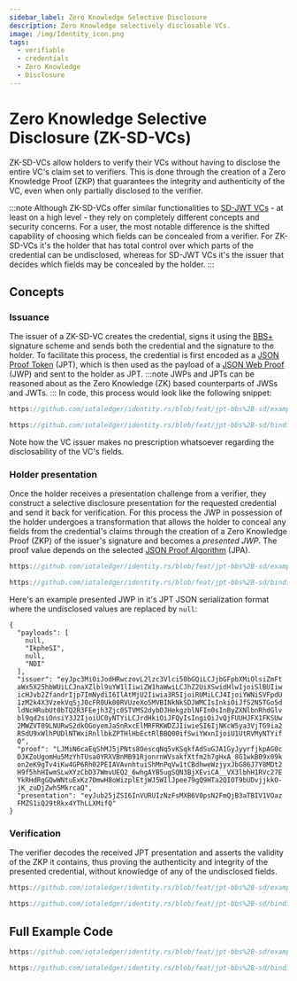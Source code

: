 ```yaml
---
sidebar_label: Zero Knowledge Selective Disclosure
description: Zero Knowledge selectively disclosable VCs.
image: /img/Identity_icon.png
tags:
  - verifiable
  - credentials
  - Zero Knowledge
  - Disclosure
---
```



# Zero Knowledge Selective Disclosure (ZK-SD-VCs)
ZK-SD-VCs allow holders to verify their VCs without having to disclose the entire VC's claim set to verifiers. 
This is done through the creation of a Zero Knowledge Proof (ZKP) that guarantees the integrity and authenticity
of the VC, even when only partially disclosed to the verifier.

:::note
Although ZK-SD-VCs offer similar functionalities to [SD-JWT VCs](../selective-disclosure) - at least on a high level - they rely on completely different
concepts and security concerns. For a user, the most notable difference is the shifted capability of choosing which fields can
be concealed from a verifier. For ZK-SD-VCs it's the holder that has total control over which parts of the credential can be 
undisclosed, whereas for SD-JWT VCs it's the issuer that decides which fields may be concealed by the holder.
:::

## Concepts
### Issuance
The issuer of a ZK-SD-VC creates the credential, signs it using the [BBS+](https://identity.foundation/bbs-signature/draft-irtf-cfrg-bbs-signatures.html) signature scheme
and sends both the credential and the signature to the holder. To facilitate this process, the credential is first encoded 
as a [JSON Proof Token](https://www.ietf.org/archive/id/draft-ietf-jose-json-proof-token-02.html) (JPT), which is then used as the payload of a 
[JSON Web Proof](https://www.ietf.org/archive/id/draft-jmiller-jose-json-web-proof-00.html) (JWP) and sent to the holder as JPT. 
:::note
JWPs and JPTs can be reasoned about as the Zero Knowledge (ZK) based counterparts of JWSs and JWTs.
:::
In code, this process would look like the following snippet:
<Tabs groupId="language" queryString>
<TabItem value="rust" label="Rust">

```rust reference
https://github.com/iotaledger/identity.rs/blob/feat/jpt-bbs%2B-sd/examples/1_advanced/9_zkp.rs#L114-L141
```

</TabItem>
<TabItem value="typescript-node" label="Typescript (Node.js)">

```ts reference
https://github.com/iotaledger/identity.rs/blob/feat/jpt-bbs%2B-sd/bindings/wasm/examples/src/1_advanced/8_zkp.ts#L109-L133
```

</TabItem>
</Tabs>


Note how the VC issuer makes no prescription whatsoever regarding the disclosability of the VC's fields.

### Holder presentation

Once the holder receives a presentation challenge from a verifier, they construct a selective disclosure presentation for the requested credential
and send it back for verification. For this process the JWP in possession of the holder undergoes a transformation that allows the holder
to conceal any fields from the credential's claims through the creation of a Zero Knowledge Proof (ZKP) of the issuer's signature and becomes a _presented JWP_.
The proof value depends on the selected [JSON Proof Algorithm](https://www.ietf.org/archive/id/draft-ietf-jose-json-proof-algorithms-02.html) (JPA).

<Tabs groupId="language" queryString>

<TabItem value="rust" label="Rust">

```rust reference
https://github.com/iotaledger/identity.rs/blob/feat/jpt-bbs%2B-sd/examples/1_advanced/9_zkp.rs#L197-L223
```

</TabItem>
<TabItem value="typescript-node" label="Typescript (Node.js)">

```ts reference
https://github.com/iotaledger/identity.rs/blob/feat/jpt-bbs%2B-sd/bindings/wasm/examples/src/1_advanced/8_zkp.ts#L178-L199
```

</TabItem>
</Tabs>

Here's an example presented JWP in it's JPT JSON serialization format where the undisclosed values are replaced by `null`:
```
{
  "payloads": [
    null,
    "IkpheSI",
    null,
    "NDI"
  ],
  "issuer": "eyJpc3MiOiJodHRwczovL2lzc3Vlci50bGQiLCJjbGFpbXMiOlsiZmFt
  aWx5X25hbWUiLCJnaXZlbl9uYW1lIiwiZW1haWwiLCJhZ2UiXSwidHlwIjoiSlBUIiw
  icHJvb2ZfandrIjp7ImNydiI6IlAtMjU2Iiwia3R5IjoiRUMiLCJ4IjoiYWNiSVFpdU
  1zM2k4X3VzekVqSjJ0cFR0Uk00RVUzeXo5MVBINkNkSDJWMCIsInkiOiJfS2N5TGo5d
  ldNcHRubUt0bTQ2R3FEejh3Zjc0STVMS2dybDJHekgzblNFIn0sInByZXNlbnRhdGlv
  bl9qd2siOnsiY3J2IjoiUC0yNTYiLCJrdHkiOiJFQyIsIngiOiJvQjFUUHJFX1FKSUw
  2MWZVT09LNURwS2dkOGoyemJaSnRxcElMRFRKWDZJIiwieSI6IjNKcW5ya3VjTG9ia2
  RSdU9xWlhPUDlNTWxiRnllbkZPTHlHbEctRlBBQ00ifSwiYWxnIjoiU1UtRVMyNTYif
  Q",
  "proof": "LJMiN6caEqShMJ5jPNts8OescqNq5vKSqkfAdSuGJA1GyJyyrfjkpAG0c
  DJKZoUgomHu5MzYhTUsa0YRXVBnMB91RjonrnWVsakfXtfm2h7gHxA_8G1wkB09x09k
  on2eK9gTv4iKw4GP6Rh02PEIAVAvnhtuiShMnPqVw1tCBdhweWzjyxJbG86J7Y8MDt2
  H9f5hhHIwmSLwXYzCbD37WmvUEQ2_6whgAYB5ugSQN3BjXEviCA__VX3lbhH1RVc27E
  YkRHdRgGQwWNtuExKz7OmwH8oWizplEtjWJ5WIlJpee79gQ9HTa2QIOT9bUDvjjkkO-
  jK_zuDjZwh5MkrcaQ",
  "presentation": "eyJub25jZSI6InVURUIzNzFsMXB6V0psN2FmQjB3aTBIV1VOaz
  FMZS1iQ29tRkx4YThLLXMifQ"
}
```

### Verification

The verifier decodes the received JPT presentation and asserts the validity of the ZKP it contains, thus proving the
authenticity and integrity of the presented credential, without knowledge of any of the undisclosed fields.

<Tabs groupId="language" queryString>

<TabItem value="rust" label="Rust">

```rust reference
https://github.com/iotaledger/identity.rs/blob/feat/jpt-bbs%2B-sd/examples/1_advanced/9_zkp.rs#L244-L257
```

</TabItem>
<TabItem value="typescript-node" label="Typescript (Node.js)">

```ts reference
https://github.com/iotaledger/identity.rs/blob/feat/jpt-bbs%2B-sd/bindings/wasm/examples/src/1_advanced/8_zkp.ts#L217-L225
```

</TabItem>
</Tabs>

## Full Example Code

<Tabs groupId="language" queryString>
<TabItem value="rust" label="Rust">

```rust reference
https://github.com/iotaledger/identity.rs/blob/feat/jpt-bbs%2B-sd/examples/1_advanced/9_zkp.rs
```

</TabItem>
<TabItem value="typescript-node" label="Typescript (Node.js)">

```ts reference
https://github.com/iotaledger/identity.rs/blob/feat/jpt-bbs%2B-sd/bindings/wasm/examples/src/1_advanced/8_zkp.ts
```

</TabItem>
</Tabs>
